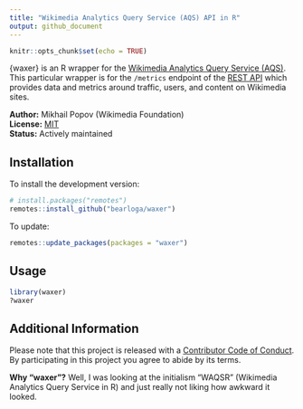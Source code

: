 ```yaml
---
title: "Wikimedia Analytics Query Service (AQS) API in R"
output: github_document
---
```


```r
knitr::opts_chunk$set(echo = TRUE)
```

{waxer} is an R wrapper for the [Wikimedia Analytics Query Service (AQS)](https://wikitech.wikimedia.org/wiki/Analytics/Systems/AQS). This particular wrapper is for the `/metrics` endpoint of the [REST API](https://wikimedia.org/api/rest_v1/) which provides data and metrics around traffic, users, and content on Wikimedia sites.

__Author:__ Mikhail Popov (Wikimedia Foundation)<br/>
__License:__ [MIT](http://opensource.org/licenses/MIT)<br/>
__Status:__ Actively maintained

## Installation
    
To install the development version:

```R
# install.packages("remotes")
remotes::install_github("bearloga/waxer")
```

To update:

```R
remotes::update_packages(packages = "waxer")
```

## Usage

```r
library(waxer)
?waxer
```

## Additional Information

Please note that this project is released with a [Contributor Code of Conduct](CONDUCT.md). By participating in this project you agree to abide by its terms.

**Why "waxer"?** Well, I was looking at the initialism "WAQSR" (Wikimedia Analytics Query Service in R) and just really not liking how awkward it looked.
